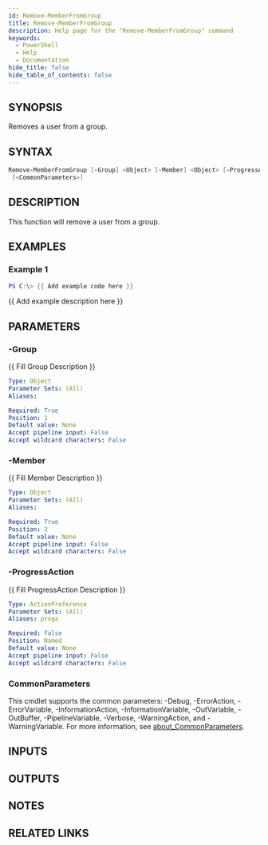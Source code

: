 ```yaml
---
id: Remove-MemberFromGroup
title: Remove-MemberFromGroup
description: Help page for the "Remove-MemberFromGroup" command
keywords:
  - PowerShell
  - Help
  - Documentation
hide_title: false
hide_table_of_contents: false
---
```


## SYNOPSIS

Removes a user from a group.

## SYNTAX

```powershell
Remove-MemberFromGroup [-Group] <Object> [-Member] <Object> [-ProgressAction <ActionPreference>]
 [<CommonParameters>]
```

## DESCRIPTION

This function will remove a user from a group.

## EXAMPLES

### Example 1

```powershell
PS C:\> {{ Add example code here }}
```

\{\{ Add example description here \}\}

## PARAMETERS

### -Group

\{\{ Fill Group Description \}\}

```yaml
Type: Object
Parameter Sets: (All)
Aliases:

Required: True
Position: 1
Default value: None
Accept pipeline input: False
Accept wildcard characters: False
```

### -Member

\{\{ Fill Member Description \}\}

```yaml
Type: Object
Parameter Sets: (All)
Aliases:

Required: True
Position: 2
Default value: None
Accept pipeline input: False
Accept wildcard characters: False
```

### -ProgressAction

\{\{ Fill ProgressAction Description \}\}

```yaml
Type: ActionPreference
Parameter Sets: (All)
Aliases: proga

Required: False
Position: Named
Default value: None
Accept pipeline input: False
Accept wildcard characters: False
```

### CommonParameters

This cmdlet supports the common parameters: -Debug, -ErrorAction, -ErrorVariable, -InformationAction, -InformationVariable, -OutVariable, -OutBuffer, -PipelineVariable, -Verbose, -WarningAction, and -WarningVariable. For more information, see [about_CommonParameters](http://go.microsoft.com/fwlink/?LinkID=113216).

## INPUTS

## OUTPUTS

## NOTES

## RELATED LINKS
